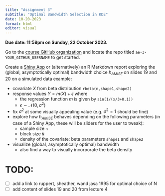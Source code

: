 ```yaml
---
title: "Assignment 3"
subtitle: "Optimal Bandwidth Selection in KDE"
date: 10-20-2023
format: html
editor: visual
---
```


::: callout-important
**Due date: 11:59pm on Sunday, 22 October 2023.**
:::

::: callout-note
Go to the [course GitHub organization](https://github.com/MATH-517) and locate the repo titled `ae-3-YOUR_GITHUB_USERNAME` to get started.
:::


Create a [Shiny App](https://shiny.rstudio.com/tutorial/written-tutorial/lesson1/) or (alternatively) an R Markdown report exploring the (global, asymptotically optimal) bandwidth choice $h_{AMISE}$ on slides 19 and 20 on a simulated data example:

-   covariate $X$ from beta distribution `rbeta(n,shape1,shape2)`
-   response values $Y = m(X) + \epsilon$ where
    -   the regression function $m$ is given by `sin(1/(x/3+0.1))`
    -   $\epsilon \sim \mathcal{N}(0,\sigma^2)$
-   fix $\sigma^2$ at some visually appealing value (e.g. $\sigma^2=1$ should be fine)
-   explore how $h_{AMISE}$ behaves depending on the following parameters (in case of a Shiny App, these will be sliders for the user to tweak):
    -   sample size `n`
    -   block size `N`
    -   density of the covariate: beta parameters `shape1` and `shape2`
-   visualize (global, asymptotically optimal) bandwidth
    -   also find a way to visually incorporate the beta density


# TODO: 
- [ ] add a link to ruppert, sheather, wand jasa 1995 for optimal choice of N
- [ ] add content of slides 19 and 20 from lecture 4